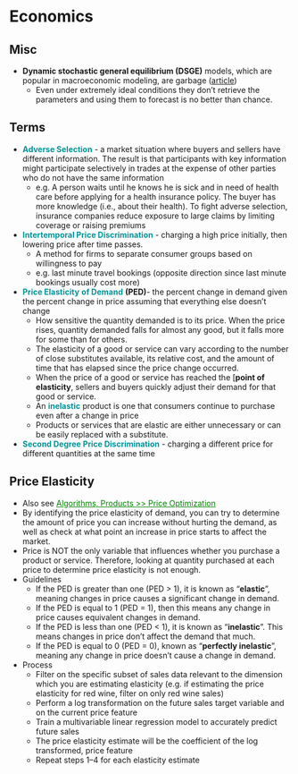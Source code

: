 # Economics {#sec-econ .unnumbered}

## Misc {#sec-econ-misc .unnumbered}

-   **Dynamic stochastic general equilibrium (DSGE)** models, which are popular in macroeconomic modeling, are garbage ([article](https://marginalrevolution.com/marginalrevolution/2022/11/a-big-and-embarrassing-challenge-to-dsge-models.html))
    -   Even under extremely ideal conditions they don't retrieve the parameters and using them to forecast is no better than chance.

## Terms {#sec-econ-terms .unnumbered}

-   [**Adverse Selection**]{style="color: #009499"} - a market situation where buyers and sellers have different information. The result is that participants with key information might participate selectively in trades at the expense of other parties who do not have the same information
    -   e.g. A person waits until he knows he is sick and in need of health care before applying for a health insurance policy. The buyer has more knowledge (i.e., about their health). To fight adverse selection, insurance companies reduce exposure to large claims by limiting coverage or raising premiums
-   [**Intertemporal Price Discrimination**]{style="color: #009499"} - charging a high price initially, then lowering price after time passes.
    -   A method for firms to separate consumer groups based on willingness to pay
    -   e.g. last minute travel bookings (opposite direction since last minute bookings usually cost more)
-   [**Price Elasticity**]{style="color: #009499"} [**of Demand**]{style="color: #009499"} **(PED)**- the percent change in demand given the percent change in price assuming that everything else doesn't change
    -   How sensitive the quantity demanded is to its price. When the price rises, quantity demanded falls for almost any good, but it falls more for some than for others.
    -   The elasticity of a good or service can vary according to the number of close substitutes available, its relative cost, and the amount of time that has elapsed since the price change occurred.
    -   When the price of a good or service has reached the \[**point of elasticity**, sellers and buyers quickly adjust their demand for that good or service.
    -   An [**inelastic**]{style="color: #009499"} product is one that consumers continue to purchase even after a change in price
    -   Products or services that are elastic are either unnecessary or can be easily replaced with a substitute.
-   [**Second Degree Price Discrimination**]{style="color: #009499"} - charging a different price for different quantities at the same time

## Price Elasticity {#sec-econ-pricelas .unnumbered}

-   Also see [Algorithms, Products \>\> Price Optimization](https://ercbk.github.io/Data-Science-Notebook/qmd/algorithms-product.html#sec-alg-prod-prcopt){style="color: green"}
-   By identifying the price elasticity of demand, you can try to determine the amount of price you can increase without hurting the demand, as well as check at what point an increase in price starts to affect the market.
-   Price is NOT the only variable that influences whether you purchase a product or service. Therefore, looking at quantity purchased at each price to determine price elasticity is not enough.
-   Guidelines
    -   If the PED is greater than one (PED \> 1), it is known as "**elastic**", meaning changes in price causes a significant change in demand.
    -   If the PED is equal to 1 (PED = 1), then this means any change in price causes equivalent changes in demand.
    -   If the PED is less than one (PED \< 1), it is known as "**inelastic**". This means changes in price don't affect the demand that much.
    -   If the PED is equal to 0 (PED = 0), known as "**perfectly inelastic**", meaning any change in price doesn't cause a change in demand.
-   Process
    -   Filter on the specific subset of sales data relevant to the dimension which you are estimating elasticity (e.g. if estimating the price elasticity for red wine, filter on only red wine sales)
    -   Perform a log transformation on the future sales target variable and on the current price feature
    -   Train a multivariable linear regression model to accurately predict future sales
    -   The price elasticity estimate will be the coefficient of the log transformed, price feature
    -   Repeat steps 1--4 for each elasticity estimate
